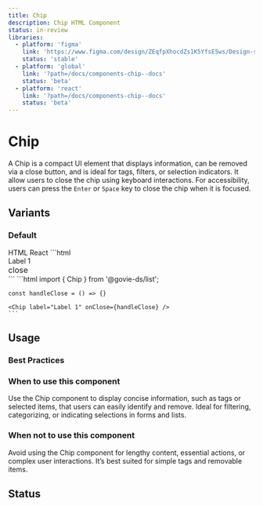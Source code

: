 ```yaml
---
title: Chip
description: Chip HTML Component
status: in-review
libraries:
  - platform: 'figma'
    link: 'https://www.figma.com/design/ZEqfpXhocdZs1K5YfsE5ws/Design-system?node-id=1668-2029'
    status: 'stable'
  - platform: 'global'
    link: '?path=/docs/components-chip--docs'
    status: 'beta'
  - platform: 'react'
    link: '?path=/docs/components-chip--docs'
    status: 'beta'
---
```


# Chip

A Chip is a compact UI element that displays information, can be removed via a close button, and is ideal for tags, filters, or selection indicators.
It allow users to close the chip using keyboard interactions. For accessibility, users can press the `Enter` or `Space` key to close the chip when it is focused.

## Variants

### Default

<ComponentContainer>
  <Chip label="Label 1" />
  <Chip label="Label 2" />
  <Chip label="Label 3" />
</ComponentContainer>

<Tabs id="tab0">
  <TabList>
    <TabItem value="tab01" checked>HTML</TabItem>
    <TabItem value="tab02">React</TabItem>
  </TabList>
  <TabPanel value="tab01">        
    ```html
    <div class="gi-chip" aria-label="chip: Label 1" aria-describedby="chip-description" tabindex="0">
        <span id="chip-description">Label 1</span>
        <div role="button" aria-label="remove chip">
            <span role="presentation" class="material-symbols-outlined gi-block" style="font-size:16px">close</span>
        </div>
    </div>
    ```
  </TabPanel>
  <TabPanel value="tab02">        
    ```html
    import { Chip } from '@govie-ds/list';

    const handleClose = () => {}

    <Chip label="Label 1" onClose={handleClose} />
    ```

  </TabPanel>
</Tabs>

## Usage

### Best Practices

### When to use this component

Use the Chip component to display concise information, such as tags or selected items, that users can easily identify and remove. Ideal for filtering, categorizing, or indicating selections in forms and lists.

### When not to use this component

Avoid using the Chip component for lengthy content, essential actions, or complex user interactions. It’s best suited for simple tags and removable items.

## Status

<ComponentStatusBlock componentId="chip" />

